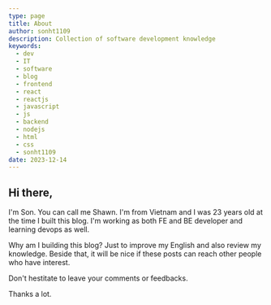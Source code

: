 ```yaml
---
type: page
title: About
author: sonht1109
description: Collection of software development knowledge
keywords:
  - dev
  - IT
  - software
  - blog
  - frontend
  - react
  - reactjs
  - javascript
  - js
  - backend
  - nodejs
  - html
  - css
  - sonht1109
date: 2023-12-14
---
```

## Hi there,
I'm Son. You can call me Shawn. I'm from Vietnam and I was 23 years old at the time I built this blog. I'm working as both FE and BE developer and learning devops as well.

Why am I building this blog? Just to improve my English and also review my knowledge. Beside that, it will be nice if these posts can reach other people who have interest.

Don't hestitate to leave your comments or feedbacks.

Thanks a lot.